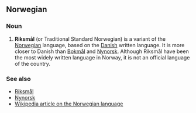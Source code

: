 ==Norwegian==
===Noun===
#'''Riksmål''' (or Traditional Standard Norwegian) is a variant of the [[Norwegian]] language, based on the [[Danish]] written language. It is more closer to Danish than [[Bokmål]] and [[Nynorsk]]. Although Riksmål have been the most widely written language in Norway, it is not an official language of the country.

===See also===
*[[Riksmål]]
*[[Nynorsk]]
*[[w:Norwegian language|Wikipedia article on the Norwegian language]]